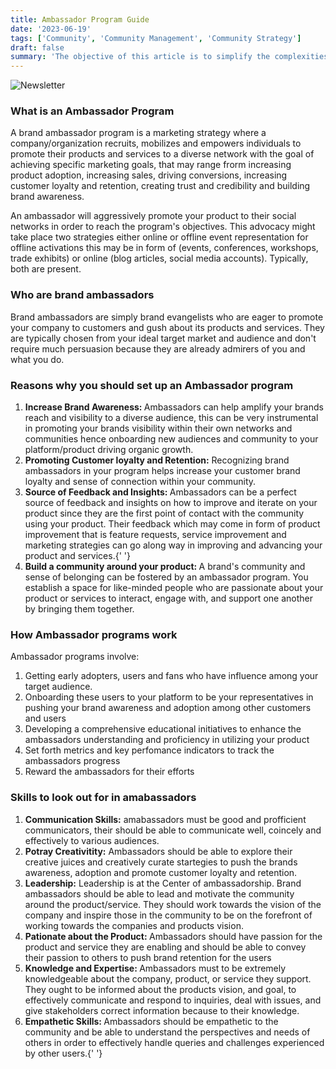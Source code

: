 ```yaml
---
title: Ambassador Program Guide
date: '2023-06-19'
tags: ['Community', 'Community Management', 'Community Strategy']
draft: false
summary: 'The objective of this article is to simplify the complexities of blockchain architecture by analyzing its layers and the functions they serve. Our aim is to assist you in understanding the intricacies of blockchain design, enhancing performance, and recognizing any possible security weaknesses.'
---
```


![Newsletter](/static/images/canada/community.jpg)

### What is an Ambassador Program

A brand ambassador program is a marketing strategy where a company/organization recruits, mobilizes and empowers individuals to promote their products and services to a diverse network with the goal of achieving specific marketing goals, that may range frorm increasing product adoption, increasing sales, driving conversions, increasing customer loyalty and retention, creating trust and credibility and building brand awareness.

An ambassador will aggressively promote your product to their social networks in order to reach the program's objectives. This advocacy might take place two strategies either online or offline event representation for offline activations this may be in form of (events, conferences, workshops, trade exhibits) or online (blog articles, social media accounts). Typically, both are present.

### Who are brand ambassadors

Brand ambassadors are simply brand evangelists who are eager to promote your company to customers and gush about its products and services. They are typically chosen from your ideal target market and audience and don't require much persuasion because they are already admirers of you and what you do.

### Reasons why you should set up an Ambassador program

<ol>
  <li>
    <strong>Increase Brand Awareness: </strong> Ambassadors can help amplify your brands reach and
    visibility to a diverse audience, this can be very instrumental in promoting your brands
    visibility within their own networks and communities hence onboarding new audiences and
    community to your platform/product driving organic growth.
  </li>
  <li>
    <strong>Promoting Customer loyalty and Retention:</strong> Recognizing brand ambassadors in your
    program helps increase your customer brand loyalty and sense of connection within your
    community.
  </li>
  <li>
    <strong>Source of Feedback and Insights: </strong> Ambassadors can be a perfect source of
    feedback and insights on how to improve and iterate on your product since they are the first
    point of contact with the community using your product. Their feedback which may come in form of
    product improvement that is feature requests, service improvement and marketing strategies can
    go along way in improving and advancing your product and services.{' '}
  </li>
  <li>
    <strong>Build a community around your product: </strong> A brand's community and sense of
    belonging can be fostered by an ambassador program. You establish a space for like-minded people
    who are passionate about your product or services to interact, engage with, and support one
    another by bringing them together.
  </li>
</ol>

### How Ambassador programs work

Ambassador programs involve:

<ol>
  <li>Getting early adopters, users and fans who have influence among your target audience.</li>
  <li>
    Onboarding these users to your platform to be your representatives in pushing your brand
    awareness and adoption among other customers and users
  </li>
  <li>
    Developing a comprehensive educational initiatives to enhance the ambassadors understanding and
    proficiency in utilizing your product
  </li>
  <li>Set forth metrics and key perfomance indicators to track the ambassadors progress</li>
  <li>Reward the ambassadors for their efforts </li>
</ol>

### Skills to look out for in amabassadors

<ol>
  <li>
    <strong>Communication Skills:</strong> amabassadors must be good and profficient communicators,
    their should be able to communicate well, coincely and effectively to various audiences.
  </li>
  <li>
    <strong>Potray Creativitity:</strong> Ambassadors should be able to explore their creative
    juices and creatively curate startegies to push the brands awareness, adoption and promote
    customer loyalty and retention.
  </li>
  <li>
    <strong>Leadership:</strong> Leadership is at the Center of ambassadorship. Brand ambassadors
    should be able to lead and motivate the community around the product/service. They should work
    towards the vision of the company and inspire those in the community to be on the forefront of
    working towards the companies and products vision.
  </li>
  <li>
    <strong>Pationate about the Product: </strong> Ambassadors should have passion for the product
    and service they are enabling and should be able to convey their passion to others to push brand
    retention for the users
  </li>
  <li>
    <strong> Knowledge and Expertise: </strong> Ambassadors must to be extremely knowledgeable about
    the company, product, or service they support. They ought to be informed about the products
    vision, and goal, to effectively communicate and respond to inquiries, deal with issues, and
    give stakeholders correct information because to their knowledge.
  </li>
  <li>
    <strong> Empathetic Skills: </strong> Ambassadors should be empathetic to the community and be
    able to understand the perspectives and needs of others in order to effectively handle queries
    and challenges experienced by other users.{' '}
  </li>
</ol>
